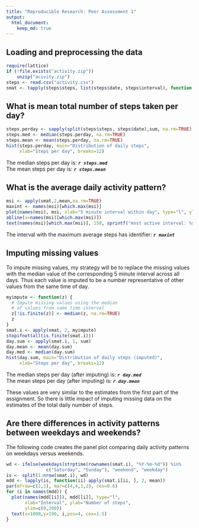 ```yaml
---
title: "Reproducible Research: Peer Assessment 1"
output: 
  html_document:
    keep_md: true
---
```



## Loading and preprocessing the data

```r
require(lattice)
if (!file.exists("activity.zip"))
    unzip("acivity.zip")
steps <- read.csv("activity.csv")
smat <- tapply(steps$steps, list(steps$date, steps$interval), function(z)z)
```

## What is mean total number of steps taken per day?
```r
steps.perday <- sapply(split(steps$steps, steps$date),sum, na.rm=TRUE)
steps.med <- median(steps.perday, na.rm=TRUE)
steps.mean <- mean(steps.perday, na.rm=TRUE)
hist(steps.perday, main="Distribution of daily steps", 
     xlab="Steps per day", breaks=12)
```
  
The median steps per day is: ***`r steps.med`***  
The mean steps per day is: ***`r steps.mean`***  

## What is the average daily activity pattern?

```r
msi <- apply(smat,2,mean,na.rm=TRUE)
maxint <- names(msi)[which.max(msi)]
plot(names(msi), msi, xlab="5 minute interval within day", type="l", ylab="average # steps")
abline(v=names(msi)[which.max(msi)])
text(names(msi)[which.max(msi)], 150, sprintf("most active interval: %s", names(msi)[which.max(msi)]), pos=4)

```   

The interval with the maximum average steps has identifier: ***`r maxint`***  

## Imputing missing values

To impute missing values, my strategy will be to replace the missing values with the median value of the corresponding 5 minute interval across all days.  Thus each value is imputed to be a number representative of other values from the same time of day.

```r
myimpute <- function(z) {
  # Impute missing values using the median
  # of values from same time interval
  z[!is.finite(z)] <- median(z, na.rm=TRUE)
  z
}
smat.i <- apply(smat, 2, myimpute)
stopifnot(all(is.finite(smat.i)))
day.sum <- apply(smat.i, 1, sum)
day.mean <- mean(day.sum)
day.med <- median(day.sum)
hist(day.sum, main="Distribution of daily steps (imputed)", 
     xlab="Steps per day", breaks=12)
```  

The median steps per day (after imputing) is: ***`r day.med`***  
The mean steps per day (after imputing) is: ***`r day.mean`***  

These values are very similar to the estimates from the first part of the assignment.  So there is little impact of imputing missing data on the estimates of the total daily number of steps.

## Are there differences in activity patterns between weekdays and weekends?

The following code creates the panel plot comparing daily activity patterns on weekdays versus weekends.

```r
wd <- ifelse(weekdays(strptime(rownames(smat.i), "%Y-%m-%d")) %in% 
               c("Saturday", "Sunday"), "weekend", "weekday")
is <- split(1:nrow(smat.i), wd)
mdd <- lapply(is, function(ii) apply(smat.i[ii, ], 2, mean))
par(mfrow=c(2,1), mar=c(4,4,1,2), cex=0.8)
for (i in names(mdd)) {
  plot(names(mdd[[i]]), mdd[[i]], type="l", 
       xlab="Interval", ylab="Number of steps",
       ylim=c(0,200))
  text(x=1000,y=190, i,pos=4, cex=1.5)
}

```

